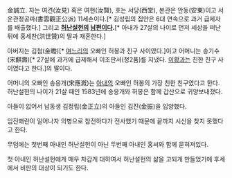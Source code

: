 金誠立. 자는 여견(汝見) 혹은 여현(汝賢), 호는 서당(西堂), 본관은 안동(安東)이고 서운관정공파(書雲觀正公派) 11세손이다.[* 김성립의 집안은 6대 연속으로 과거 급제자를 배출했다.] 그리고 '''[[허난설헌]]의 [[남편]]이다.'''[* 아내가 27살의 나이로 먼저 세상을 떠난 뒤에 홍세찬(洪世贊)의 딸과 재혼한다.]

아버지는 김첨(金瞻)[* [[허난설헌|며느리]]의 오빠인 허봉과 친구 사이였다.]이고 어머니는 송기수(宋麒壽)[* 27살에 과거에 급제해서 이조판서(정2품)를 지냈다. [[이황]]과는 친한 친구 사이였다고 한다.]의 딸이다.

어머니의 오빠인 송응개(宋應漑)는 [[허난설헌|아내]]의 오빠인 허봉의 가장 친한 친구였다고 한다. 허난설헌의 나이가 21살 때인 1583년에 송응개와 허봉은 함께 갑산으로 귀양보내졌다.

아들이 없어서 남동생 김정립(金正立)의 아들인 김진(金振)을 입양했다.

임진왜란이 일어나자 의병으로 참전하다가 전사했기 때문에 끝까지 시신을 찾지 못했다고 한다.

무덤에는 첫번째 아내인 허난설헌이 아닌 두번째 아내인 홍씨와 함께 묻혀져있다.

첫 아내인 허난설헌에게 매우 차갑게 대하여서 허난설헌의 삶을 고되게 만들었기에 후세에서 비판의 대상이 되기도 한다.






